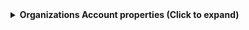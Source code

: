 <details>
<summary><b>Organizations Account properties (Click to expand)</b></summary>

| Property | JQ Path | Type | Action Required |
|----------|---------|------|-----------------|
| Id | .Properties.Id | string | ListAccountsAction (default) |
| AccountName | .Properties.AccountName | string | ListAccountsAction (default) |
| Arn | .Properties.Arn | string | ListAccountsAction (default) |
| Email | .Properties.Email | string | ListAccountsAction (default) |
| Status | .Properties.Status | string | ListAccountsAction (default) |
| JoinedTimestamp | .Properties.JoinedTimestamp | string | ListAccountsAction (default) |
| JoinedMethod | .Properties.JoinedMethod | string | ListAccountsAction (default) |
| Tags | .Properties.Tags | array | ListTagsForResourceAction (optional) |
| Parents | .Properties.Parents | array | ListParentsAction (optional) |

</details>

